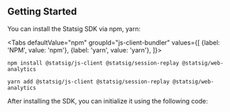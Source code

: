 
## Getting Started

You can install the Statsig SDK via npm, yarn:

<Tabs
  defaultValue="npm"
  groupId="js-client-bundler"
  values={[
    {label: 'NPM', value: 'npm'},
    {label: 'yarn', value: 'yarn'},
  ]}>

  <TabItem value="npm">

```shell
npm install @statsig/js-client @statsig/session-replay @statsig/web-analytics
```

  </TabItem>
  <TabItem value="yarn">

```shell
yarn add @statsig/js-client @statsig/session-replay @statsig/web-analytics
```

  </TabItem>
</Tabs>

After installing the SDK, you can initialize it using the following code:

<JSSnippets />
